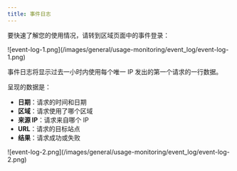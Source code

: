 ```yaml
---
title: 事件日志
---
```

要快速了解您的使用情况，请转到区域页面中的事件登录：

<Frame>
![event-log-1.png](/images/general/usage-monitoring/event_log/event-log-1.png)
</Frame>

事件日志将显示过去一小时内使用每个唯一 IP 发出的第一个请求的一行数据。

呈现的数据是：

* **日期**：请求的时间和日期
* **区域**：请求使用了哪个区域
* **来源 IP**：请求来自哪个 IP
* **URL**：请求的目标站点
* **结果**：请求成功或失败

<Frame>
![event-log-2.png](/images/general/usage-monitoring/event_log/event-log-2.png)
</Frame>